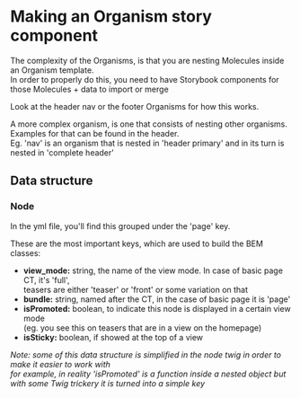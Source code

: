 
# Making an Organism story component

The complexity of the Organisms, is that you are nesting Molecules inside an Organism template.<br />
In order to properly do this, you need to have Storybook components for those Molecules + data to import or merge

Look at the header nav or the footer Organisms for how this works.

A more complex organism, is one that consists of nesting other organisms. Examples for that can be found in the header.<br />
Eg. 'nav' is an organism that is nested in 'header primary' and in its turn is nested in 'complete header'

## Data structure

### Node

In the yml file, you'll find this grouped under the 'page' key. <br />

These are the most important keys, which are used to build the BEM classes: <br />

- **view_mode:** string, the name of the view mode. In case of basic page CT, it's 'full', <br />
                 teasers are either 'teaser' or 'front' or some variation on that
- **bundle:** string, named after the CT, in the case of basic page it is 'page'
- **isPromoted:** boolean, to indicate this node is displayed in a certain view mode <br />
            (eg. you see this on teasers that are in a view on the homepage)
- **isSticky:** boolean, if showed at the top of a view

_Note: some of this data structure is simplified in the node twig in order to make it easier to work with<br />
       for example, in reality 'isPromoted' is a function inside a nested object but with some Twig trickery it is turned into a simple key_
